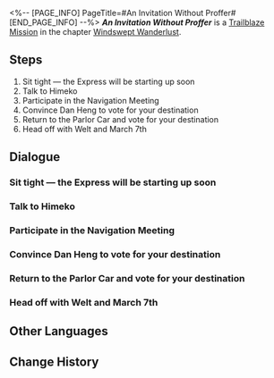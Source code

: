 <%-- [PAGE_INFO]
PageTitle=#An Invitation Without Proffer#
[END_PAGE_INFO] --%>
{{Stub|Dialogue.}}
{{Mission Infobox
|id            = 1020101
|title         = 
|image         = Mission An Invitation Without Proffer.png{{subst:void|<!--$UPLOAD:<<SpriteOutput/Chronicle/1020101.png>-<Mission An Invitation Without Proffer.png>-<Fate's Atlas Images>>-->}}
|type          = Trailblaze
|event_name    = 
|chapter       = Windswept Wanderlust
|requirements  = 
* [[Trailblaze Mission]] ''[[Silent Galaxy]]'' completed
* Reach [[Trailblaze Level]] 13
|summary       = The Express gallops into the depths of the interstellar sea after bidding farewell to Belobog, where snow had given way to sunshine.<br />The heart of a maiden is as flighty as a spring breeze, easily changing its direction. After casting your important vote, the Express will head towards its next destination: The Xianzhou Luofu.<br />For some reason, Dan Heng insists on staying on the train, meaning that March 7th, Mr. Yang, and you are the three who will complete the trailblaze journey this time.
|characters    = Dan Heng; Himeko; Intermittent Signal; Kafka; March 7th; Pom-Pom; Signal; Trailblazer; Welt
|startLocation = [[Astral Express]] - [[Parlor Car]]
|world         = Astral Express
|area          = Parlor Car
|prev          = Silent Galaxy
|next          = Amidst the Mara-Struck
|rewards       = Trailblaze EXP*100; Condensed Aether*2; Credit*5,000
}}
'''''An Invitation Without Proffer''''' is a [[Trailblaze Mission]] in the chapter [[Windswept Wanderlust]].

==Steps==
# Sit tight &mdash; the Express will be starting up soon
# Talk to Himeko
# Participate in the Navigation Meeting
# Convince Dan Heng to vote for your destination
# Return to the Parlor Car and vote for your destination
# Head off with Welt and March 7th

<!--
==Gameplay Notes==

--><!--
==Trial Character==

-->
==Dialogue==
{{Stub Dialogue}}

===Sit tight &mdash; the Express will be starting up soon{{subst:void|<!--102010114-->}}===
{{Mission Description|type=trailblaze|location=Parlor Car|The trailblazing expedition on Jarilo-VI has finally reached a satisfying conclusion.<br />One journey ends, just as another is about to begin.<br />Sit tight &mdash; the Express will be starting up soon!}}
{{Dialogue Start}}
:{{tx}}
{{Dialogue End}}

===Talk to Himeko{{subst:void|<!--102010101-->}}===
{{Mission Description|type=trailblaze|location=Passenger Cabin|update|The Express gallops into the depths of the interstellar sea after bidding farewell to Belobog, where snow had given way to sunshine.<br />The passengers share a rare moment of respite before embarking on the next stage of the journey. Some make coffee, some gaze toward the stars, and some mull over old dreams...<br />Use this free time to ask Himeko about your next destination.}}
{{Dialogue Start}}
:{{tx}}
{{Dialogue End}}

===Participate in the Navigation Meeting{{subst:void|<!--102010105-->}}===
{{Mission Description|type=trailblaze|location=Parlor Car|update|The Express gallops into the depths of the interstellar sea after bidding farewell to Belobog, where snow had given way to sunshine.<br />The rules set by Akivili dictate that "the road of the Nameless must be chosen by the Nameless themselves."<br />The passengers on the Express gather together to decide on the next world they will visit, casting their hallowed vote for the destination.}}
{{Dialogue Start}}
:{{tx}}
{{Dialogue End}}

===Convince Dan Heng to vote for your destination{{subst:void|<!--102010107-->}}===
{{Mission Description|type=trailblaze|location=Passenger Cabin|update|The Express gallops into the depths of the interstellar sea after bidding farewell to Belobog, where snow had given way to sunshine.<br />The Trailblazers are destined to never have a smooth meeting &mdash; The Stellaron Hunter Kafka arrives unexpectedly and issues an invitation for the group to visit the Xianzhou Luofu.<br />This invite seems ominous and contains no room for refusal, yet March 7th insists on loudly saying "no!" Once Dan Heng votes with you, you would have even more confidence in the decision.}}
{{Dialogue Start}}
:{{tx}}
{{Dialogue End}}

===Return to the Parlor Car and vote for your destination{{subst:void|<!--102010108-->}}===
{{Mission Description|type=trailblaze|location=Parlor Car|update|The Express gallops into the depths of the interstellar sea after bidding farewell to Belobog, where snow had given way to sunshine.<br />In a surprise move, Kafka invites the Express to visit the Xianzhou Luofu, but this invitation sounds ominous and could be a trap. March 7th, Dan Heng, and you have made up your minds and are of similar beliefs &mdash; The directions of the Express will not be altered by external forces.<br />Alright, now you can return to the Parlor Car, and cast your hallowed vote for your next destination.}}
{{Dialogue Start}}
:{{tx}}
{{Dialogue End}}

===Head off with Welt and March 7th{{subst:void|<!--102010111-->}}===
{{Mission Description|type=trailblaze|location=Parlor Car|update|The Express gallops into the depths of the interstellar sea after bidding farewell to Belobog, where snow had given way to sunshine.<br />The heart of a maiden is as flighty as a spring breeze, easily changing its direction. After casting your important vote, the Express will head towards its next destination: The Xianzhou Luofu.<br />For some reason, Dan Heng insists on staying on the train, meaning that March 7th, Mr. Yang, and you are the three who will complete the trailblaze journey this time.}}
{{Dialogue Start}}
:{{tx}}
{{Dialogue End}}

==Other Languages==
{{Other Languages
|en   = An Invitation Without Proffer
|zhs  = 旅进青霄，不速之邀
|zht  = 旅進青霄，不速之邀
|ja   = 青霄の旅、望まぬ招き
|ko   = 하늘 여정, 원치 않은 초청
|es   = Una invitación inesperada
|fr   = Une invitation inattendue
|ru   = Неожиданное приглашение
|th   = เดินทางสู่ฟ้าคราม แม้มิได้รับคำเชื้อเชิญ
|vi   = Tiến Vào Không Trung, Lời Mời Chưa Gửi
|de   = Eine Einladung ohne Angebot
|id   = Undangan Tak Terduga
|pt   = Um Convite Inesperado
}}

==Change History==
{{Change History|1.0}}
